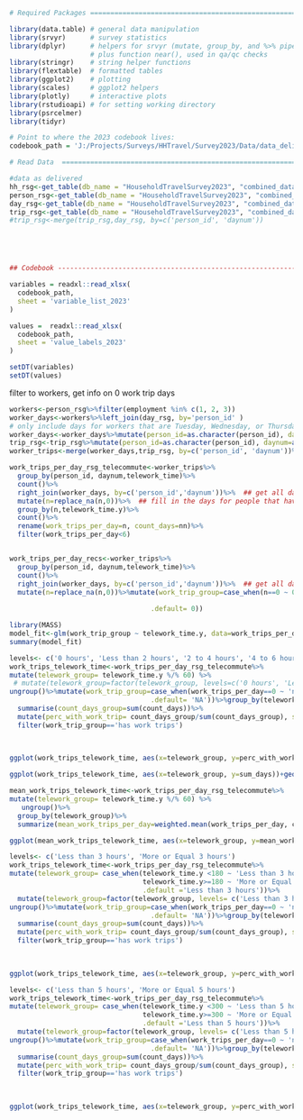 
```r
# Required Packages ============================================================

library(data.table) # general data manipulation
library(srvyr)      # survey statistics
library(dplyr)      # helpers for srvyr (mutate, group_by, and %>% pipe), 
                    # plus function near(), used in qa/qc checks 
library(stringr)    # string helper functions
library(flextable)  # formatted tables
library(ggplot2)    # plotting
library(scales)     # ggplot2 helpers
library(plotly)     # interactive plots
library(rstudioapi) # for setting working directory
library(psrcelmer)
library(tidyr)

# Point to where the 2023 codebook lives:
codebook_path = 'J:/Projects/Surveys/HHTravel/Survey2023/Data/data_deliverable_81823/codebook_guide/PSRC_Combined_Codebook_2023_08162023.xlsx'

# Read Data  ===================================================================

#data as delivered
hh_rsg<-get_table(db_name = "HouseholdTravelSurvey2023", "combined_data", "v_household")
person_rsg<-get_table(db_name = "HouseholdTravelSurvey2023", "combined_data", "v_person")
day_rsg<-get_table(db_name = "HouseholdTravelSurvey2023", "combined_data", "v_day")
trip_rsg<-get_table(db_name = "HouseholdTravelSurvey2023", "combined_data", "v_trip")
#trip_rsg<-merge(trip_rsg,day_rsg, by=c('person_id', 'daynum'))





## Codebook -------------------------------------------------------------------- 

variables = readxl::read_xlsx(
  codebook_path,
  sheet = 'variable_list_2023'
)

values =  readxl::read_xlsx(
  codebook_path,
  sheet = 'value_labels_2023'
)

setDT(variables)
setDT(values)

```



filter to workers, get info on 0 work trip days
```r

workers<-person_rsg%>%filter(employment %in% c(1, 2, 3))
worker_days<-workers%>%left_join(day_rsg, by='person_id' )
# only include days for workers that are Tuesday, Wednesday, or Thursday
worker_days<-worker_days%>%mutate(person_id=as.character(person_id), daynum=as.character(daynum))%>%filter(travel_dow %in% c(2,3,4))
trip_rsg<-trip_rsg%>%mutate(person_id=as.character(person_id), daynum=as.character(daynum))
worker_trips<-merge(worker_days,trip_rsg, by=c('person_id', 'daynum'))%>%filter(dest_purpose_cat %in% c(2,3))
```

```r

work_trips_per_day_rsg_telecommute<-worker_trips%>%
  group_by(person_id, daynum,telework_time)%>%
  count()%>%
  right_join(worker_days, by=c('person_id','daynum'))%>%  ## get all days whether or not they have work trips
  mutate(n=replace_na(n,0))%>%  ## fill in the days for people that have no work trips
  group_by(n,telework_time.y)%>%
  count()%>%
  rename(work_trips_per_day=n, count_days=nn)%>%
  filter(work_trips_per_day<6)



```
```r
work_trips_per_day_recs<-worker_trips%>%
  group_by(person_id, daynum,telework_time)%>%
  count()%>%
  right_join(worker_days, by=c('person_id','daynum'))%>%  ## get all days whether or not they have work trips
  mutate(n=replace_na(n,0))%>%mutate(work_trip_group=case_when(n==0 ~ 0,
                                                                                                               n>0 ~ 1,
                                   .default= 0))
```

```r
library(MASS)
model_fit<-glm(work_trip_group ~ telework_time.y, data=work_trips_per_day_recs)
summary(model_fit)
```


```r
levels<- c('0 hours', 'Less than 2 hours', '2 to 4 hours', '4 to 6 hours', '6 to 8 hours', '8 to 10 hours', 'more than 10 hours')
work_trips_telework_time<-work_trips_per_day_rsg_telecommute%>%
mutate(telework_group= telework_time.y %/% 60) %>%
 # mutate(telework_group=factor(telework_group, levels=c('0 hours', 'Less than 2 hours', '2 to 4 hours', '4 to 6 hours', '6 to 8 hours', '8 to 10 hours', 'more than 10 hours')))
ungroup()%>%mutate(work_trip_group=case_when(work_trips_per_day==0 ~ 'no work trips',work_trips_per_day>0 ~ 'has work trips',
                                   .default= 'NA'))%>%group_by(telework_group,work_trip_group)%>%
  summarise(count_days_group=sum(count_days))%>%
  mutate(perc_with_work_trip= count_days_group/sum(count_days_group), sum_days=sum(count_days_group))%>%
  filter(work_trip_group=='has work trips')
  
  


```

```r
ggplot(work_trips_telework_time, aes(x=telework_group, y=perc_with_work_trip, fill=work_trip_group))+geom_bar(stat="identity")+geom_text(aes(label=round(perc_with_work_trip,2)))
```
```r
ggplot(work_trips_telework_time, aes(x=telework_group, y=sum_days))+geom_bar(stat="identity")+geom_text(aes(label=sum_days))
```



```r

mean_work_trips_telework_time<-work_trips_per_day_rsg_telecommute%>%
mutate(telework_group= telework_time.y %/% 60) %>%
   ungroup()%>%
  group_by(telework_group)%>%
  summarize(mean_work_trips_per_day=weighted.mean(work_trips_per_day, count_days))

```

```r
ggplot(mean_work_trips_telework_time, aes(x=telework_group, y=mean_work_trips_per_day))+geom_bar(stat="identity")+geom_text(aes(label=round(mean_work_trips_per_day,2)))
```
```r
levels<- c('Less than 3 hours', 'More or Equal 3 hours')
work_trips_telework_time<-work_trips_per_day_rsg_telecommute%>%
mutate(telework_group= case_when(telework_time.y <180 ~ 'Less than 3 hours',
                                 telework_time.y>=180 ~ 'More or Equal 3 hours',
                                 .default ='Less than 3 hours'))%>%
  mutate(telework_group=factor(telework_group, levels= c('Less than 3 hours', 'More or Equal 3 hours')))%>%
ungroup()%>%mutate(work_trip_group=case_when(work_trips_per_day==0 ~ 'no work trips',work_trips_per_day>0 ~ 'has work trips',
                                   .default= 'NA'))%>%group_by(telework_group,work_trip_group)%>%
  summarise(count_days_group=sum(count_days))%>%
  mutate(perc_with_work_trip= count_days_group/sum(count_days_group), sum_days=sum(count_days_group))%>%
  filter(work_trip_group=='has work trips')
  
  


```

```r
ggplot(work_trips_telework_time, aes(x=telework_group, y=perc_with_work_trip, fill=work_trip_group))+geom_bar(stat="identity")+geom_text(aes(label=round(perc_with_work_trip,2)))
```

```r
levels<- c('Less than 5 hours', 'More or Equal 5 hours')
work_trips_telework_time<-work_trips_per_day_rsg_telecommute%>%
mutate(telework_group= case_when(telework_time.y <300 ~ 'Less than 5 hours',
                                 telework_time.y>=300 ~ 'More or Equal 5 hours',
                                 .default ='Less than 5 hours'))%>%
  mutate(telework_group=factor(telework_group, levels= c('Less than 5 hours', 'More or Equal 5 hours')))%>%
ungroup()%>%mutate(work_trip_group=case_when(work_trips_per_day==0 ~ 'no work trips',work_trips_per_day>0 ~ 'has work trips',
                                   .default= 'NA'))%>%group_by(telework_group,work_trip_group)%>%
  summarise(count_days_group=sum(count_days))%>%
  mutate(perc_with_work_trip= count_days_group/sum(count_days_group), sum_days=sum(count_days_group))%>%
  filter(work_trip_group=='has work trips')
  
  


```


```r
ggplot(work_trips_telework_time, aes(x=telework_group, y=perc_with_work_trip, fill=work_trip_group))+geom_bar(stat="identity")+geom_text(aes(label=round(perc_with_work_trip,2)))
```
